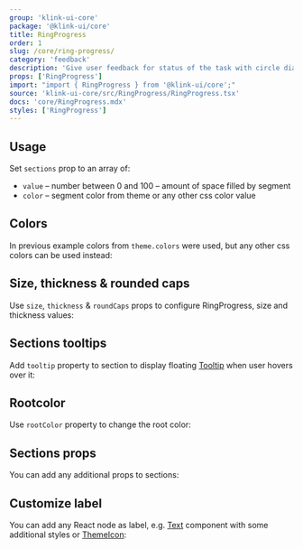 ```yaml
---
group: 'klink-ui-core'
package: '@klink-ui/core'
title: RingProgress
order: 1
slug: /core/ring-progress/
category: 'feedback'
description: 'Give user feedback for status of the task with circle diagram'
props: ['RingProgress']
import: "import { RingProgress } from '@klink-ui/core';"
source: 'klink-ui-core/src/RingProgress/RingProgress.tsx'
docs: 'core/RingProgress.mdx'
styles: ['RingProgress']
---
```



## Usage

Set `sections` prop to an array of:

- `value` – number between 0 and 100 – amount of space filled by segment
- `color` – segment color from theme or any other css color value

<Demo data={RingProgressDemos.usage} />

## Colors

In previous example colors from `theme.colors` were used, but any other css colors can be used instead:

<Demo data={RingProgressDemos.colors} />

## Size, thickness & rounded caps

Use `size`, `thickness` & `roundCaps` props to configure RingProgress, size and thickness values:

<Demo data={RingProgressDemos.configurator} />

## Sections tooltips

Add `tooltip` property to section to display floating [Tooltip](/core/tooltip/) when user hovers over it:

<Demo data={RingProgressDemos.tooltip} />

## Rootcolor

Use `rootColor` property to change the root color:

<Demo data={RingProgressDemos.rootColor} />

## Sections props

You can add any additional props to sections:

<Demo data={RingProgressDemos.sectionsProps} />

## Customize label

You can add any React node as label, e.g. [Text](/core/text/) component with some additional styles
or [ThemeIcon](/core/theme-icon/):

<Demo data={RingProgressDemos.label} />
